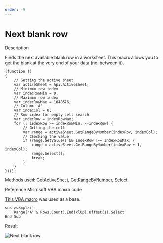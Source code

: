 ```yaml
---
order: -9
---
```

# [](/plugin/macrosamples/)Next blank row

Description

Finds the next available blank row in a worksheet. This macro allows you to get the blank at the very end of your data (not between it).

```
(function () 
{
    // Getting the active sheet
    var activeSheet = Api.ActiveSheet;
    // Minimum row index
    var indexRowMin = 0;
    // Maximum row index
    var indexRowMax = 1048576;
    // Column 'A'
    var indexCol = 0;
    // Row index for empty cell search
    var indexRow = indexRowMax;
    for (; indexRow >= indexRowMin; --indexRow) {
        // Getting the cell
        var range = activeSheet.GetRangeByNumber(indexRow, indexCol);
        // Checking the value
        if (range.GetValue() && indexRow !== indexRowMax) {
            range = activeSheet.GetRangeByNumber(indexRow + 1, indexCol);
            range.Select();
            break;
        }
    }
})();
```

Methods used: [GetActiveSheet](/docbuilder/spreadsheetapi/api/getactivesheet), [GetRangeByNumber](/docbuilder/spreadsheetapi/apiworksheet/getrangebynumber), [Select](/docbuilder/spreadsheetapi/apirange/select)

Reference Microsoft VBA macro code

[This VBA macro](https://www.teachexcel.com/excel-tutorial/find-the-next-blank-row-with-vba-macros-in-excel_1261.html) was used as a base.

```
Sub example()
    Range("A" & Rows.Count).End(xlUp).Offset(1).Select
End Sub
```

Result

![Next blank row](/content/img/plugins/next_blank_row.png)
